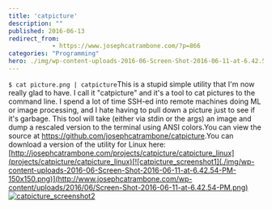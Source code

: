 ```yaml
---
title: 'catpicture'
description: ""
published: 2016-06-13
redirect_from: 
            - https://www.josephcatrambone.com/?p=866
categories: "Programming"
hero: ./img/wp-content-uploads-2016-06-Screen-Shot-2016-06-11-at-6.42.54-PM-150x150.png
---
```

`$ cat picture.png | catpicture`This is a stupid simple utility that I'm now really glad to have. I call it "catpicture" and it's a tool to cat pictures to the command line. I spend a lot of time SSH-ed into remote machines doing ML or image processing, and I hate having to pull down a picture just to see if it's garbage. This tool will take (either via stdin or the args) an image and dump a rescaled version to the terminal using ANSI colors.You can view the source at <https://github.com/josephcatrambone/catpicture>.You can download a version of the utility for Linux here: [http://josephcatrambone.com/projects/catpicture/catpicture_linux](projects/catpicture/catpicture_linux)[![catpicture_screenshot1](./img/wp-content-uploads-2016-06-Screen-Shot-2016-06-11-at-6.42.54-PM-150x150.png)](http://www.josephcatrambone.com/wp-content/uploads/2016/06/Screen-Shot-2016-06-11-at-6.42.54-PM.png) [![catpicture_screenshot2](./img/wp-content-uploads-2016-06-Screen-Shot-2016-06-09-at-9.53.44-PM-150x150.png)](http://www.josephcatrambone.com/wp-content/uploads/2016/06/Screen-Shot-2016-06-09-at-9.53.44-PM.png)
